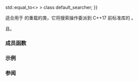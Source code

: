 {{cpp/title|default_searcher}}
{{cpp/utility/functional/navbar}}

{{dcl begin}}
{{dcl header|functional}}
{{dcl|since=c++17|
template&lt; class ForwardIt, class BinaryPredicate {{=}} std::equal_to&lt;&gt; &gt;
class default_searcher;
}}
{{dcl end}}

适合用于 {{lc|std::search}} 的{{named req|Searcher}}重载的类，它将搜索操作委派到 C++17 前标准库的 {{lc|std::search}}。

{{tt|default_searcher}} {{named req|CopyConstructible}}且{{named req|CopyAssignable}}。

===成员函数===
{{member|{{small|std::default_searcher::}}default_searcher|2=
{{dcl begin}}
{{dcla|since=c++17|constexpr=c++20|1=
default_searcher( ForwardIt pat_first,
                  ForwardIt pat_last,
                  BinaryPredicate pred = BinaryPredicate() );
}}
{{dcl end}}
通过存储 {{c|pat_first}}、{{c|pat_last}} 和 {{c|pred}} 的副本构造一个 {{tt|std::default_searcher}}。

===参数===
{{par begin}}
{{par|pat_first, pat_last|表示要搜索的字符串的一对迭代器}}
{{par|pred|用于确定相等性的可调用对象}}
{{par end}}

===异常===
{{tt|BinaryPredicate}} 或 {{tt|ForwardIt}} 的复制构造函数抛出的任何异常。
}}

{{member|{{small|std::default_searcher::}}operator()|2=
{{dcl begin}}
{{dcla|since=c++17|constexpr=c++20|1=
template&lt; class ForwardIt2 &gt;
std::pair&lt;ForwardIt2, ForwardIt2&gt;
    operator()( ForwardIt2 first, ForwardIt2 last ) const;
}}
{{dcl end}}
{{lc|std::search}} 的搜索器（Searcher）重载调用该成员函数，以用此搜索器进行搜索。

返回一对迭代器 {{tt|i, j}}，其中 {{tt|i}} 为 {{c|std::search(first, last, pat_first, pat_last, pred)}}，而 {{tt|j}} 为 {{c|std::next(i, std::distance(pat_first, pat_last))}}，除非 {{tt|std::search}} 返回 {{tt|last}} （无匹配），此情况下 {{tt|j}} 也等于 {{tt|last}}。

===参数===
{{par begin}}
{{par|first, last|指代要检验的字符串的一对迭代器}}
{{par end}}

===返回值===
一对迭代器，指向 {{range|first|last}} 中所定位的与 {{range|pat_first|pat_last}} 按 {{c|pred}} 的定义比较相等的子序列的首及尾后一位，否则返回一对 {{c|last}} 的副本。
}}

===示例===
{{example
|code=
#include &lt;algorithm&gt;
#include &lt;functional&gt;
#include &lt;iomanip&gt;
#include &lt;iostream&gt;
#include &lt;string_view&gt;
 
int main()
{
    constexpr std::string_view in =
        "Lorem ipsum dolor sit amet, consectetur adipiscing elit, sed "
        "do eiusmod tempor incididunt ut labore et dolore magna aliqua";

    const std::string_view needle{"pisci"};

    auto it = std::search(in.begin(), in.end(),
                  std::default_searcher(
                      needle.begin(), needle.end()));
    if (it != in.end())
        std::cout &lt;&lt; "字符串 " &lt;&lt; std::quoted(needle) &lt;&lt; " 在偏移 "
                  &lt;&lt; it - in.begin() &lt;&lt; " 处找到\n";
    else
        std::cout &lt;&lt; "字符串 " &lt;&lt; std::quoted(needle) &lt;&lt; " 未找到\n";
}
|output=
字符串 "pisci" 在偏移 43 处找到
}}

===参阅===
{{dsc begin}}
{{dsc inc|cpp/algorithm/dsc search}}
{{dsc inc|cpp/utility/functional/dsc boyer_moore_searcher}}
{{dsc inc|cpp/utility/functional/dsc boyer_moore_horspool_searcher}}
{{dsc end}}

{{langlinks|de|en|es|ja|ru}}